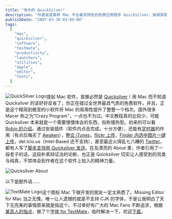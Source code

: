 ```yaml
---
title: "伟大的 QuickSilver"
description: "作者高度推荐 Mac 平台最具特色的免费应用程序 QuickSilver，强调其极简设计却能大幅提升 Mac 易用性，介绍了其插件系统支持的多样功能（定时器、iTunes 整合、Flickr 上传等），并分享了解决 TextMate 编辑器不支持中文字体问题的方法。"
publishDate: "2007-03-30 03:09:00"
tags:
  [
    "mac",
    "quicksilver",
    "software",
    "textmate",
    "productivity",
    "launchers",
    "utilities",
    "apple",
    "editor",
    "fonts",
  ]
---
```


<a href="http://quicksilver.blacktree.com/">
  <img
    alt="QuickSilver Logo"
    src="http://www.xdanger.com/images/macintosh/logo/Quicksilver.png"
    style="float: left;"
  />
</a>

提起 Mac 软件，首推必然是 [Quicksilver](http://Quicksilver.blacktree.com/)！用 Mac 而不知道 Quicksilver 的该好好反省了，你正在错过全世界最具气质的免费软件，并且，正是这个精简到极至的小软件将 Mac 的易用性提升了整整一个档次。国外很多 Macer 称之为"Crazy Program"，一点也不为过。中文教程真的比较少，可能 Quicksilver 本来就是一个需要慢慢体会的东西，俗称慢热型。初来的可以看 [Robin 的介绍](http://www.robinlu.com/blog/archives/111)。通过安装插件（软件内点击完成，十分方便），还能有[定时器](http://blog.roodo.com/appleseed/archives/2714934.html)的作用（有点后悔买了 [Awaken](http://www.embraceware.com/software/awaken/)），[整合 iTunes](http://blog.roodo.com/appleseed/archives/1507094.html)，[flickr 上传](http://blog.roodo.com/appleseed/archives/2830503.html)，[Finder 内选中图片一键上传](http://blog.roodo.com/appleseed/archives/2830503.html)，del.icio.us（Intel-Based 还不支持），甚至最近火得乱七八糟的 [Twitter](http://twitter.com/)，都有人写了[脚本支持用 Quicksilver 发送](http://blog.codahale.com/2007/01/15/tweet-twitter-Quicksilver/)。在及漂亮的 About 里，作者引用了一段老子的话，这段朴素辩证法的论断，也正是 Quicksilver 切实让人感受到的另类与纯真，不禁体会到作者在这个软件上投入的精神力量。

![Quicksilver About](http://files.xdanger.com/phlickr/175/438913990_6b944b0ef8_o.png)

以下是题外话……

<a href="http://macromates.com/">
  <img
    alt="TextMate Logo"
    src="http://www.xdanger.com/images/macintosh/logo/TextMate.png"
    style="float: left;"
  />
</a>

这个图标 Mac 下做开发的朋友一定太熟悉了，Missing Editor for Mac 当之无愧，唯一让人遗憾的就是不支持 CJK 的字体，于是让我明白了天下无完美的事情原来就是指这个。不过幸好有广大的 Mac Fans 不断追求，根据[某高人的指点](http://www.elesson.com.cn/modules/ipboard/index.php?act=ST&f=3&t=41410)，做了个[字体 for TextMate](http://files.xdanger.com/fonts/4TextMate.ttf.bz2)，临时解决一下，欢迎[下载](http://files.xdanger.com/fonts/4TextMate.ttf.bz2)。
